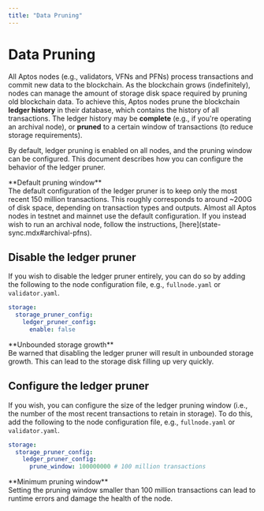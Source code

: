 ```yaml
---
title: "Data Pruning"
---
```



# Data Pruning

All Aptos nodes (e.g., validators, VFNs and PFNs) process transactions and commit new data to the blockchain.
As the blockchain grows (indefinitely), nodes can manage the amount of storage disk space required by pruning old
blockchain data. To achieve this, Aptos nodes prune the blockchain **ledger history** in their database, which
contains the history of all transactions. The ledger history may be **complete** (e.g., if you're operating an archival
node), or **pruned** to a certain window of transactions (to reduce storage requirements).

By default, ledger pruning is enabled on all nodes, and the pruning window can be configured. This document
describes how you can configure the behavior of the ledger pruner.

<Callout type="warning">
**Default pruning window**<br />
The default configuration of the ledger pruner is to keep only the most recent 150 million transactions.
This roughly corresponds to around ~200G of disk space, depending on transaction types and outputs.
Almost all Aptos nodes in testnet and mainnet use the default configuration. If you instead wish to run
an archival node, follow the instructions, [here](state-sync.mdx#archival-pfns).
</Callout>

## Disable the ledger pruner

If you wish to disable the ledger pruner entirely, you can do so by adding the following to the node
configuration file, e.g., `fullnode.yaml` or `validator.yaml`.

```yaml filename="fullnode.yaml"
storage:
  storage_pruner_config:
    ledger_pruner_config:
      enable: false
```

<Callout type="warning">
**Unbounded storage growth**<br />
Be warned that disabling the ledger pruner will result in unbounded storage growth. This can
lead to the storage disk filling up very quickly.
</Callout>

## Configure the ledger pruner

If you wish, you can configure the size of the ledger pruning window (i.e., the number of the most recent transactions
to retain in storage). To do this, add the following to the node configuration file, e.g., `fullnode.yaml` or `validator.yaml`.

```yaml filename="fullnode.yaml"
storage:
  storage_pruner_config:
    ledger_pruner_config:
      prune_window: 100000000 # 100 million transactions
```

<Callout type="warning">
**Minimum pruning window**<br />
Setting the pruning window smaller than 100 million transactions can lead to runtime errors and damage the
health of the node.
</Callout>
